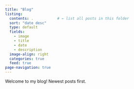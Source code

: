 ```yaml
---
title: "Blog"
listing:
  contents: .           # ← list all posts in this folder
  sort: "date desc"
  type: default
  fields: 
    - image
    - title
    - date
    - description
  image-align: right
  categories: true
  feed: true
page-navigation: true
---
```


Welcome to my blog! Newest posts first.